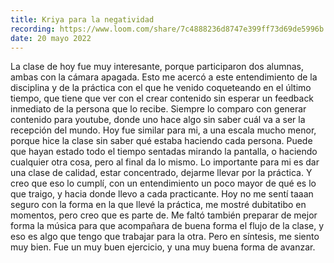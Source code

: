 ```yaml
---
title: Kriya para la negatividad
recording: https://www.loom.com/share/7c4888236d8747e399ff73d69de5996b
date: 20 mayo 2022
---
```


La clase de hoy fue muy interesante, porque participaron dos alumnas, ambas con la cámara apagada. Esto me acercó a este entendimiento de la disciplina y de la práctica con el que he venido coqueteando en el último tiempo, que tiene que ver con el crear contenido sin esperar un feedback inmediato de la persona que lo recibe. Siempre lo comparo con generar contenido para youtube, donde uno hace algo sin saber cuál va a ser la recepción del mundo. Hoy fue similar para mi, a una escala mucho menor, porque hice la clase sin saber qué estaba haciendo cada persona. Puede que hayan estado todo el tiempo sentadas mirando la pantalla, o haciendo cualquier otra cosa, pero al final da lo mismo. Lo importante para mi es dar una clase de calidad, estar concentrado, dejarme llevar por la práctica. Y creo que eso lo cumplí, con un entendimiento un poco mayor de qué es lo que traigo, y hacia donde llevo a cada practicante. Hoy no me sentí taaan seguro con la forma en la que llevé la práctica, me mostré dubitatibo en momentos, pero creo que es parte de. Me faltó también preparar de mejor forma la música para que acompañara de buena forma el flujo de la clase, y eso es algo que tengo que trabajar para la otra. Pero en síntesis, me siento muy bien. Fue un muy buen ejercicio, y una muy buena forma de avanzar.
